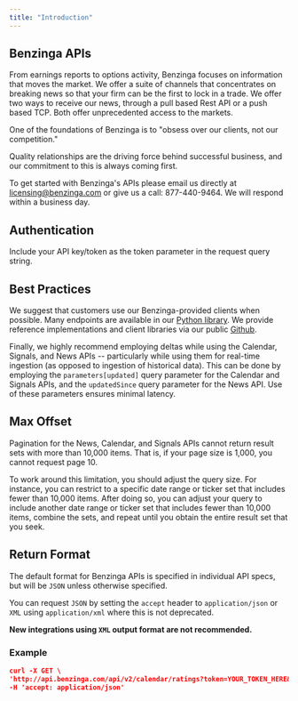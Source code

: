 ```yaml
---
title: "Introduction"
---
```

## Benzinga APIs
From earnings reports to options activity, Benzinga focuses on information that moves the market. We offer a suite of channels that concentrates on breaking news so that your firm can be the first to lock in a trade. We offer two ways to receive our news, through a pull based Rest API or a push based TCP. Both offer unprecedented access to the markets.

One of the foundations of Benzinga is to "obsess over our clients, not our competition."

Quality relationships are the driving force behind successful business, and our commitment to this is always coming first.

To get started with Benzinga's APIs please email us directly at licensing@benzinga.com or give us a call: 877-440-9464. We will respond within a business day.


## Authentication 
Include your API key/token as the token parameter in the request query string.


## Best Practices
We suggest that customers use our Benzinga-provided clients when possible. Many endpoints are available in our [Python library](/python-client). We provide reference implementations and client libraries via our public [Github](https://github.com/benzinga).

Finally, we highly recommend employing deltas while using the Calendar, Signals, and News APIs -- particularly while using them for real-time ingestion (as opposed to ingestion of historical data). This can be done by employing the `parameters[updated]` query parameter for the Calendar and Signals APIs, and the `updatedSince` query parameter for the News API. Use of these parameters ensures minimal latency.


## Max Offset 
Pagination for the News, Calendar, and Signals APIs cannot return result sets with more than 10,000 items. That is, if your page size is 1,000, you cannot request page 10.

To work around this limitation, you should adjust the query size. For instance, you can restrict to a specific date range or ticker set that includes fewer than 10,000 items. After doing so, you can adjust your query to include another date range or ticker set that includes fewer than 10,000 items, combine the sets, and repeat until you obtain the entire result set that you seek.


## Return Format 
The default format for Benzinga APIs is specified in individual API specs, but will be `JSON` unless otherwise specified.

You can request `JSON` by setting the `accept` header to `application/json` or `XML` using `application/xml` where this is not deprecated.

**New integrations using `XML` output format are not recommended.**

### Example 
```JSON
curl -X GET \
'http://api.benzinga.com/api/v2/calendar/ratings?token=YOUR_TOKEN_HERE&ratings=Upgrades' \
-H 'accept: application/json'
```

